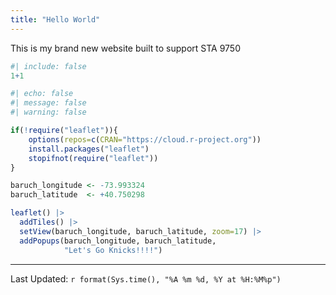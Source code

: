 ```yaml
---
title: "Hello World"
---
```


This is my brand new website built to support STA 9750


```r
#| include: false
1+1
```


```r
#| echo: false
#| message: false
#| warning: false

if(!require("leaflet")){
    options(repos=c(CRAN="https://cloud.r-project.org"))
    install.packages("leaflet")
    stopifnot(require("leaflet"))
}

baruch_longitude <- -73.993324
baruch_latitude  <- +40.750298

leaflet() |>
  addTiles() |>
  setView(baruch_longitude, baruch_latitude, zoom=17) |>
  addPopups(baruch_longitude, baruch_latitude, 
            "Let's Go Knicks!!!!")
```




--------------
Last Updated: `r format(Sys.time(), "%A %m %d, %Y at %H:%M%p")`